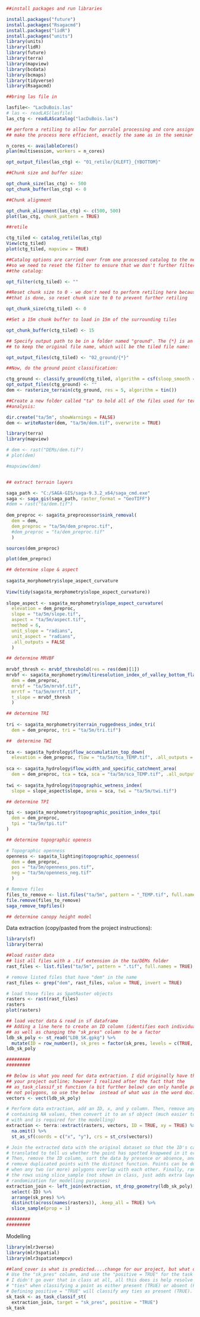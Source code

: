 ```r
##install packages and run libraries

install.packages("future")
install.packages("Rsagacmd")
install.packages("lidR")
install.packages("units")
library(units)
library(lidR)
library(future)
library(terra)
library(mapview)
library(bcdata)
library(bcmaps)
library(tidyverse)
library(Rsagacmd)
```

```r
##bring las file in

lasfile<- "LacDuBois.las"
# las <- readLAS(lasfile)
las_ctg <- readLAScatalog("lacDuBois.las")

## perform a retiling to allow for parralel processing and core assignment to
## make the process more efficient, exactly the same as in the seminar

n_cores <- availableCores()
plan(multisession, workers = n_cores)

opt_output_files(las_ctg) <- "01_retile/{XLEFT}_{YBOTTOM}"

##Chunk size and buffer size:

opt_chunk_size(las_ctg) <- 500
opt_chunk_buffer(las_ctg) <- 0

##Chunk alignment

opt_chunk_alignment(las_ctg) <- c(500, 500)
plot(las_ctg, chunk_pattern = TRUE)

##retile

ctg_tiled <- catalog_retile(las_ctg)
View(ctg_tiled)
plot(ctg_tiled, mapview = TRUE)

##Catalog options are carried over from one processed catalog to the next,
##so we need to reset the filter to ensure that we don't further filter
##the catalog:

opt_filter(ctg_tiled) <- ""

##Reset chunk size to 0 - we don't need to perform retiling here because
##that is done, so reset chunk size to 0 to prevent further retiling

opt_chunk_size(ctg_tiled) <- 0

##Set a 15m chunk buffer to load in 15m of the surrounding tiles

opt_chunk_buffer(ctg_tiled) <- 15

## Specify output path to be in a folder named "ground". The {*} is an indicator
## to keep the original file name, which will be the tiled file name:

opt_output_files(ctg_tiled) <- "02_ground/{*}"

##Now, do the ground point classification:

ctg_ground <- classify_ground(ctg_tiled, algorithm = csf(sloop_smooth = TRUE))
opt_output_files(ctg_ground) <- ""
dem <- rasterize_terrain(ctg_ground, res = 5, algorithm = tin())

##Create a new folder called "ta" to hold all of the files used for terrain
##analysis:

dir.create("ta/5m", showWarnings = FALSE)
dem <- writeRaster(dem, "ta/5m/dem.tif", overwrite = TRUE)
```

```r
library(terra)
library(mapview)

# dem <- rast("DEMs/dem.tif")
# plot(dem)

#mapview(dem)


## extract terrain layers

saga_path <- "C:/SAGA-GIS/saga-9.3.2_x64/saga_cmd.exe"
saga <- saga_gis(saga_path, raster_format = "GeoTIFF")
#dem = rast("ta/dem.tif")
 
dem_preproc <- saga$ta_preprocessor$sink_removal(
  dem = dem, 
  dem_preproc = "ta/5m/dem_preproc.tif",
  #dem_preproc = "ta/dem_preproc.tif"
  )

sources(dem_preproc)

plot(dem_preproc)

## determine slope & aspect
 
saga$ta_morphometry$slope_aspect_curvature
 
View(tidy(saga$ta_morphometry$slope_aspect_curvature))
 
slope_aspect <- saga$ta_morphometry$slope_aspect_curvature(
  elevation = dem_preproc, 
  slope = "ta/5m/slope.tif", 
  aspect = "ta/5m/aspect.tif", 
  method = 6, 
  unit_slope = "radians", 
  unit_aspect = "radians",
  .all_outputs = FALSE
  )

## determine MRVBF
 
mrvbf_thresh <- mrvbf_threshold(res = res(dem)[1])
mrvbf <- saga$ta_morphometry$multiresolution_index_of_valley_bottom_flatness_mrvbf(
  dem = dem_preproc, 
  mrvbf = "ta/5m/mrvbf.tif",
  mrrtf = "ta/5m/mrrtf.tif", 
  t_slope = mrvbf_thresh
  )

## determine TRI
 
tri <- saga$ta_morphometry$terrain_ruggedness_index_tri(
  dem = dem_preproc, tri = "ta/5m/tri.tif")

##  determine TWI
 
tca <- saga$ta_hydrology$flow_accumulation_top_down(
  elevation = dem_preproc, flow = "ta/5m/tca_TEMP.tif", .all_outputs = FALSE)
 
sca <- saga$ta_hydrology$flow_width_and_specific_catchment_area(
  dem = dem_preproc, tca = tca, sca = "ta/5m/sca_TEMP.tif", .all_outputs = FALSE)
 
twi <- saga$ta_hydrology$topographic_wetness_index(
  slope = slope_aspect$slope, area = sca, twi = "ta/5m/twi.tif")

## determine TPI

tpi <- saga$ta_morphometry$topographic_position_index_tpi(
  dem = dem_preproc, 
  tpi = "ta/5m/tpi.tif"
)

## determine topographic openess

# Topographic openness
openness <- saga$ta_lighting$topographic_openness(
  dem = dem_preproc, 
  pos = "ta/5m/openness_pos.tif", 
  neg = "ta/5m/openness_neg.tif"
  )

# Remove files
files_to_remove <- list.files("ta/5m", pattern = "_TEMP.tif", full.names = TRUE)
file.remove(files_to_remove)
saga_remove_tmpfiles()

```

```r
## determine canopy height model
```

Data extraction (copy/pasted from the project instructions):

```r
library(sf)
library(terra)

##load raster data
## list all files with a .tif extension in the ta/DEMs folder
rast_files <- list.files("ta/5m", pattern = ".tif", full.names = TRUE)

# remove listed files that have "dem" in the name
rast_files <- grep("dem", rast_files, value = TRUE, invert = TRUE)

# load those files as SpatRaster objects
rasters <- rast(rast_files)
rasters
plot(rasters)

## load vector data & read in sf dataframe
## Adding a line here to create an ID column (identifies each individual polygon) 
## as well as changing the "sk_pres" column to be a factor
ldb_sk_poly <- st_read("LDB_SK.gpkg") %>% 
  mutate(ID = row_number(), sk_pres = factor(sk_pres, levels = c(TRUE, FALSE)))
ldb_sk_poly

#########
#########

## Below is what you need for data extraction. I did originally have this in 
## your project outline; however I realized after the fact that the 
## as_task_classif_st function (a bit further below) can only handle point data, 
## not polygons, so use the below  instead of what was in the word doc:
vectors <- vect(ldb_sk_poly)

# Perform data extraction, add an ID, x, and y column. Then, remove any rows
# containing NA values, then convert it to an sf object (much easier to work
# with and is required for the modelling)
extraction <- terra::extract(rasters, vectors, ID = TRUE, xy = TRUE) %>% 
  na.omit() %>% 
  st_as_sf(coords = c("x", "y"), crs = st_crs(vectors))

# Join the extracted data with the original dataset so that the ID's can be 
# translated to tell us whether the point has spotted knapweed in it or not.
# Then, remove the ID column, sort the data by presence or absence, and then
# remove duplicated points with the distinct function. Points can be duplicated
# when any two (or more) polygons overlap with each other. Finally, randomize
# the rows using slice_sample (not shown in class, just adds extra layer of 
# randomization for modelling purposes)
extraction_join <- left_join(extraction, st_drop_geometry(ldb_sk_poly), by = "ID") %>%
  select(-ID) %>% 
  arrange(sk_pres) %>% 
  distinct(across(names(rasters)), .keep_all = TRUE) %>% 
  slice_sample(prop = 1)

#########
#########
```

Modelling

```r

library(mlr3verse)
library(mlr3spatial)
library(mlr3spatiotempcv)

##land_cover is what is predicted....change for our project, but what do I change it to?
# Use the "sk_pres" column, and use the "positive = TRUE" for the task itself.
# I didn't go over that in class at all, all this does is help resolve any 
# "ties" when classifying a point as either present (TRUE) or absent (FALSE). 
# Defining positive = "TRUE" will classify any ties as present (TRUE).
sk_task <- as_task_classif_st(
  extraction_join, target = "sk_pres", positive = "TRUE")
sk_task
```

